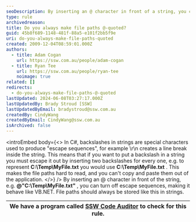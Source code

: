 ```yaml
---
seoDescription: By inserting an @ character in front of a string, you can prevent escape sequences and make file paths easier to read and work with.
type: rule
archivedreason:
title: Do you always make file paths @-quoted?
guid: 45b8f689-1148-481f-88a5-e101f2bb5f9e
uri: do-you-always-make-file-paths-quoted
created: 2009-12-04T08:59:01.000Z
authors:
  - title: Adam Cogan
    url: https://ssw.com.au/people/adam-cogan
  - title: Ryan Tee
    url: https://ssw.com.au/people/ryan-tee
    noimage: true
related: []
redirects:
  - do-you-always-make-file-paths-@-quoted
lastUpdated: 2024-06-08T03:27:17.000Z
lastUpdatedBy: Brady Stroud [SSW]
lastUpdatedByEmail: bradystroud@ssw.com.au
createdBy: CindyWang
createdByEmail: CindyWang@ssw.com.au
isArchived: false
---
```


<introEmbed
  body={<>
In C#, backslashes in strings are special characters used to produce "escape sequences", for example \r\n creates a line break inside the string. This means that if you want to put a backslash in a string you must escape it out by inserting two backslashes for every one, e.g. to represent **C:\Temp\MyFile.txt** you would use **C:\\Temp\\MyFile.txt** . This makes the file paths hard to read, and you can't copy and paste them out of the application.
  </>}
/>
By inserting an @ character in front of the string, e.g. **@"C:\Temp\MyFile.txt"** , you can turn off escape sequences, making it behave like VB.NET. File paths should always be stored like this in strings.

| We have a program called [SSW Code Auditor](http://www.ssw.com.au/ssw/CodeAuditor/) to check for this rule. |
| ----------------------------------------------------------------------------------------------------------- |
